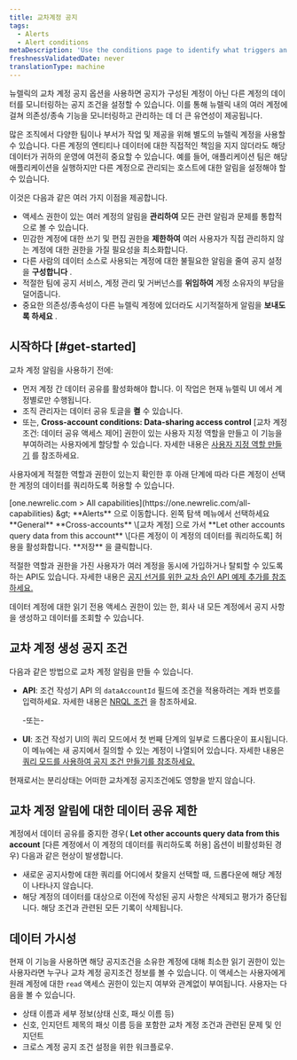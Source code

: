 ```yaml
---
title: 교차계정 공지
tags:
  - Alerts
  - Alert conditions
metaDescription: 'Use the conditions page to identify what triggers an alert policy''s notification, starting with the product and type of metric or service.'
freshnessValidatedDate: never
translationType: machine
---
```


뉴렐릭의 교차 계정 공지 옵션을 사용하면 공지가 구성된 계정이 아닌 다른 계정의 데이터를 모니터링하는 공지 조건을 설정할 수 있습니다. 이를 통해 뉴렐릭 내의 여러 계정에 걸쳐 의존성/종속 기능을 모니터링하고 관리하는 데 더 큰 유연성이 제공됩니다.

많은 조직에서 다양한 팀이나 부서가 작업 및 제공을 위해 별도의 뉴렐릭 계정을 사용할 수 있습니다. 다른 계정의 엔티티나 데이터에 대한 직접적인 책임을 지지 않더라도 해당 데이터가 귀하의 운영에 여전히 중요할 수 있습니다. 예를 들어, 애플리케이션 팀은 해당 애플리케이션을 실행하지만 다른 계정으로 관리되는 호스트에 대한 알림을 설정해야 할 수 있습니다.

이것은 다음과 같은 여러 가지 이점을 제공합니다.

* 액세스 권한이 있는 여러 계정의 알림을 **관리하여** 모든 관련 알림과 문제를 통합적으로 볼 수 있습니다.
* 민감한 계정에 대한 쓰기 및 편집 권한을 **제한하여** 여러 사용자가 직접 관리하지 않는 계정에 대한 권한을 가질 필요성을 최소화합니다.
* 다른 사람의 데이터 소스로 사용되는 계정에 대한 불필요한 알림을 줄여 공지 설정을 **구성합니다** .
* 적절한 팀에 공지 서비스, 계정 관리 및 거버넌스를 **위임하여** 계정 소유자의 부담을 덜어줍니다.
* 중요한 의존성/종속성이 다른 뉴렐릭 계정에 있더라도 시기적절하게 알림을 **보내도록 하세요** .

## 시작하다 [#get-started]

교차 계정 알림을 사용하기 전에:

* 먼저 계정 간 데이터 공유를 활성화해야 합니다. 이 작업은 현재 뉴렐릭 UI 에서 계정별로만 수행됩니다.
* 조직 관리자는 데이터 공유 토글을 **켤** 수 있습니다.
* 또는, **Cross-account conditions: Data-sharing access control** \[교차 계정 조건: 데이터 공유 액세스 제어] 권한이 있는 사용자 지정 역할을 만들고 이 기능을 부여하려는 사용자에게 할당할 수 있습니다. 자세한 내용은 [사용자 지정 역할 만들기](/docs/accounts/accounts-billing/new-relic-one-user-management/account-user-mgmt-tutorial/#roles/) 를 참조하세요.

사용자에게 적절한 역할과 권한이 있는지 확인한 후 아래 단계에 따라 다른 계정이 선택한 계정의 데이터를 쿼리하도록 허용할 수 있습니다.

<Steps>
  <Step>
    [one.newrelic.com &gt; All capabilities](https://one.newrelic.com/all-capabilities) &amp;gt; <DNT>**Alerts**</DNT> 으로 이동합니다.
  </Step>

  <Step>
    왼쪽 탐색 메뉴에서 선택하세요 <DNT>**General**</DNT>
  </Step>

  <Step>
    **Cross-accounts** \[교차 계정] 으로 가서 **Let other accounts query data from this account** \[다른 계정이 이 계정의 데이터를 쿼리하도록] 허용을 활성화합니다.
  </Step>

  <Step>
    **저장** 을 클릭합니다.
  </Step>
</Steps>

적절한 역할과 권한을 가진 사용자가 여러 계정을 동시에 가입하거나 탈퇴할 수 있도록 하는 API도 있습니다. 자세한 내용은 [공지 선거를 위한 교차 승인 API 예제 추가를 참조하세요.](/docs/apis/nerdgraph/examples/nerdgraph-api-cross-account-alerting-elections)

데이터 계정에 대한 읽기 전용 액세스 권한이 있는 한, 회사 내 모든 계정에서 공지 사항을 생성하고 데이터를 조회할 수 있습니다.

## 교차 계정 생성 공지 조건

다음과 같은 방법으로 교차 계정 알림을 만들 수 있습니다.

* **API**: 조건 작성기 API 의 `dataAccountId` 필드에 조건을 적용하려는 계좌 번호를 입력하세요. 자세한 내용은 [NRQL 조건](/docs/apis/nerdgraph/examples/nerdgraph-api-nrql-condition-alerts/#create-cross-account-alert) 을 참조하세요.

  -또는-

* **UI**: 조건 작성기 UI의 쿼리 모드에서 첫 번째 단계의 일부로 드롭다운이 표시됩니다. 이 메뉴에는 새 공지에서 질의할 수 있는 계정이 나열되어 있습니다. 자세한 내용은 [쿼리 모드를 사용하여 공지 조건 만들기를 참조하세요.](/docs/alerts/create-alert/create-alert-condition/alert-conditions/#advanced-signal-settings)

<Callout variant="tip">
  현재로서는 분리상태는 어떠한 교차계정 공지조건에도 영향을 받지 않습니다.
</Callout>

## 교차 계정 알림에 대한 데이터 공유 제한

계정에서 데이터 공유를 중지한 경우( **Let other accounts query data from this account** \[다른 계정에서 이 계정의 데이터를 쿼리하도록 허용] 옵션이 비활성화된 경우) 다음과 같은 현상이 발생합니다.

* 새로운 공지사항에 대한 쿼리를 어디에서 찾을지 선택할 때, 드롭다운에 해당 계정이 나타나지 않습니다.
* 해당 계정의 데이터를 대상으로 이전에 작성된 공지 사항은 삭제되고 평가가 중단됩니다. 해당 조건과 관련된 모든 기록이 삭제됩니다.

## 데이터 가시성

현재 이 기능을 사용하면 해당 공지조건을 소유한 계정에 대해 최소한 읽기 권한이 있는 사용자라면 누구나 교차 계정 공지조건 정보를 볼 수 있습니다. 이 액세스는 사용자에게 원래 계정에 대한 `read` 액세스 권한이 있는지 여부와 관계없이 부여됩니다. 사용자는 다음을 볼 수 있습니다.

* 상태 이름과 세부 정보(상태 신호, 패싯 이름 등)
* 신호, 인지던트 제목의 패싯 이름 등을 포함한 교차 계정 조건과 관련된 문제 및 인지던트
* 크로스 계정 공지 조건 설정을 위한 워크플로우.